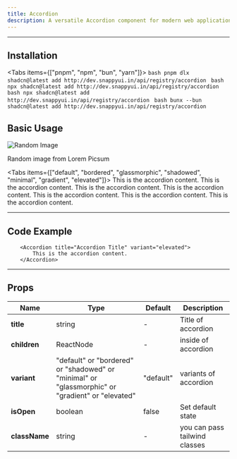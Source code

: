 ```yaml
---
title: Accordion
description: A versatile Accordion component for modern web applications
---
```





---

## Installation

<Tabs items={["pnpm", "npm", "bun", "yarn"]}>
  <Tab value="pnpm">
    ```bash
    pnpm dlx shadcn@latest add http://dev.snappyui.in/api/registry/accordion
    ```
  </Tab>
  <Tab value="npm">
    ```bash
    npx shadcn@latest add http://dev.snappyui.in/api/registry/accordion
    ```
  </Tab>
  <Tab value="yarn">
    ```bash
    npx shadcn@latest add http://dev.snappyui.in/api/registry/accordion
    ```
  </Tab>
  <Tab value="bun">
    ```bash
    bunx --bun shadcn@latest add http://dev.snappyui.in/api/registry/accordion
    ```
  </Tab>
</Tabs>

## Basic Usage
<div className="flex flex-col items-center justify-center mb-6 border-1 border-zinc-800 rounded-lg py-5 px-5">
            <Accordion title="Accordion Title" variant="glassmorphic">
                <div className="flex flex-col items-center justify-center mb-6 border-1 border-zinc-800 rounded-lg py-5">
                    <Card
                        title="Image Card"
                        variant="dark"
                    >
                        <img src="https://picsum.photos/300/200" alt="Random Image" className="rounded-lg" />
                        <p>Random image from Lorem Picsum</p>
                    </Card>
                </div>
            </Accordion>
</div>

<Tabs items={["default", "bordered", "glassmorphic", "shadowed", "minimal", "gradient", "elevated"]}>
  <Tab value="default">
    <Accordion title="Accordion Title" variant="default">
                This is the accordion content.
            </Accordion>
  </Tab>
  <Tab value="bordered">
    <Accordion title="Accordion Title" variant="bordered" >
                This is the accordion content.
            </Accordion>
  </Tab>
  <Tab value="glassmorphic">
     <Accordion title="Accordion Title" variant="glassmorphic">
                This is the accordion content.
            </Accordion>
  </Tab>
  <Tab value="shadowed">
    <Accordion title="Accordion Title" variant="shadowed">
                This is the accordion content.
            </Accordion>
  </Tab>
  <Tab value="minimal">
    <Accordion title="Accordion Title" variant="minimal">
                This is the accordion content.
            </Accordion>
  </Tab>
  <Tab value="gradient">
    <Accordion title="Accordion Title" variant="gradient">
                This is the accordion content.
            </Accordion>
  </Tab>
  <Tab value="elevated">
    <Accordion title="Accordion Title" variant="elevated">
                    This is the accordion content.
                </Accordion>
  </Tab>
</Tabs>

---

## Code Example

```tsx 
    <Accordion title="Accordion Title" variant="elevated">
        This is the accordion content.
    </Accordion>
```

---

## Props

| <b>Name</b>   | <b>Type</b> | <b>Default</b> | <b>Description</b>                            |
| ------------- | ----------- | -------------- | --------------------------------------------- |
| **title**     | string      | -              | Title of accordion                        |
| **children** | ReactNode      | -              | inside of accordion                        |
| **variant**   | "default" or "bordered" or "shadowed" or "minimal" or "glassmorphic" or "gradient" or "elevated"| "default" | variants of accordion |
| **isOpen**     | boolean      | false             | Set default state|
| **className**   | string      | -      | you can pass tailwind classes|
